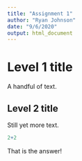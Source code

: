 ```yaml
---
title: "Assignment 1"
author: "Ryan Johnson"
date: "9/6/2020"
output: html_document
---
```

# Level 1 title

A handful of text. 

## Level 2 title

Still yet more text. 

```r
2+2

```

That is the answer!